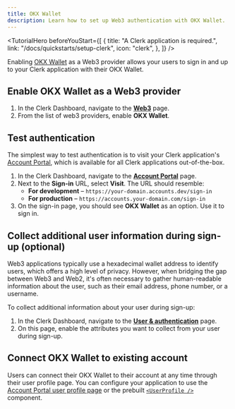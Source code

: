 ```yaml
---
title: OKX Wallet
description: Learn how to set up Web3 authentication with OKX Wallet.
---
```


<TutorialHero
  beforeYouStart={[
    {
      title: "A Clerk application is required.",
      link: "/docs/quickstarts/setup-clerk",
      icon: "clerk",
    },
  ]}
/>

Enabling [OKX Wallet](https://www.okx.com/web3/rewritethesystem) as a Web3 provider allows your users to sign in and up to your Clerk application with their OKX Wallet.

## Enable OKX Wallet as a Web3 provider

1. In the Clerk Dashboard, navigate to the [**Web3**](https://dashboard.clerk.com/last-active?path=user-authentication/web3) page.
1. From the list of web3 providers, enable **OKX Wallet**.

## Test authentication

The simplest way to test authentication is to visit your Clerk application's [Account Portal](/docs/guides/customizing-clerk/account-portal), which is available for all Clerk applications out-of-the-box.

1. In the Clerk Dashboard, navigate to the [**Account Portal**](https://dashboard.clerk.com/last-active?path=account-portal) page.
1. Next to the **Sign-in** URL, select **Visit**. The URL should resemble:
   - **For development** – `https://your-domain.accounts.dev/sign-in`
   - **For production** – `https://accounts.your-domain.com/sign-in`
1. On the sign-in page, you should see **OKX Wallet** as an option. Use it to sign in.

## Collect additional user information during sign-up (optional)

Web3 applications typically use a hexadecimal wallet address to identify users, which offers a high level of privacy. However, when bridging the gap between Web3 and Web2, it's often necessary to gather human-readable information about the user, such as their email address, phone number, or a username.

To collect additional information about your user during sign-up:

1. In the Clerk Dashboard, navigate to the [**User & authentication**](https://dashboard.clerk.com/last-active?path=user-authentication/user-and-authentication) page.
1. On this page, enable the attributes you want to collect from your user during sign-up.

## Connect OKX Wallet to existing account

Users can connect their OKX Wallet to their account at any time through their user profile page. You can configure your application to use the [Account Portal user profile page](/docs/guides/customizing-clerk/account-portal#user-profile) or the prebuilt [`<UserProfile />`](/docs/references/general/components/user/user-profile) component.
